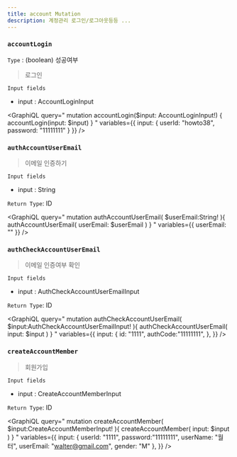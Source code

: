 ```yaml
---
title: account Mutation
description: 계정관리 로그인/로그아웃등등 ...
---
```



### `accountLogin` 
`Type` : (boolean) 성공여부

> 로그인


`Input fields`
* input : <Link to="/type/account/#AccountLoginInput">AccountLoginInput</Link>

<GraphiQL
  query="
    mutation accountLogin($input: AccountLoginInput!) {
      accountLogin(input: $input)
    }
  "
  variables={{
    input: {
      userId: "howto38",
      password: "11111111"
    }
  }}
/>

### `authAccountUserEmail`
> 이메일 인증하기

`Input fields`
* input : String

`Return Type`: ID

<GraphiQL
  query="
  mutation authAccountUserEmail( $userEmail:String! ){
    authAccountUserEmail( userEmail: $userEmail )
  }
  "
  variables={{
    userEmail: ""
  }}
/>


### `authCheckAccountUserEmail`
> 이메일 인증여부 확인

`Input fields`
* input : <Link to="/type/account/#AuthCheckAccountUserEmailInput">AuthCheckAccountUserEmailInput</Link>

`Return Type`: ID

<GraphiQL
  query="
  mutation authCheckAccountUserEmail( $input:AuthCheckAccountUserEmailInput! ){
    authCheckAccountUserEmail( input: $input )
  }
  "
  variables={{
    input: {
      id: "1111",
      authCode:"11111111",
    },
  }}
/>

### `createAccountMember`
> 회원가입

`Input fields`
* input : <Link to="/type/account/#CreateAccountMemberInput">CreateAccountMemberInput</Link>

`Return Type`: ID

<GraphiQL
  query="
  mutation createAccountMember( $input:CreateAccountMemberInput! ){
    createAccountMember( input: $input )
  }
  "
  variables={{
    input: {
      userId: "1111",
      password:"11111111",
      userName: "월터",
      userEmail: "walter@gmail.com",
      gender: "M"
    },
  }}
/>

